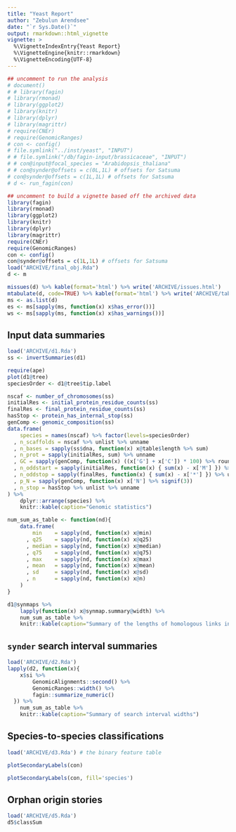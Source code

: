```yaml
---
title: "Yeast Report"
author: "Zebulun Arendsee"
date: "`r Sys.Date()`"
output: rmarkdown::html_vignette
vignette: >
  %\VignetteIndexEntry{Yeast Report}
  %\VignetteEngine{knitr::rmarkdown}
  %\VignetteEncoding{UTF-8}
---
```


```r
## uncomment to run the analysis
# document()
# # library(fagin)
# library(rmonad)
# library(ggplot2)
# library(knitr)
# library(dplyr)
# library(magrittr)
# require(CNEr)
# require(GenomicRanges)
# con <- config()
# file.symlink("../inst/yeast", "INPUT")
# # file.symlink("/db/fagin-input/brassicaceae", "INPUT")
# # con@input@focal_species = "Arabidopsis_thaliana"
# # con@synder@offsets = c(0L,1L) # offsets for Satsuma
# con@synder@offsets = c(1L,1L) # offsets for Satsuma
# d <- run_fagin(con)
```

```r
## uncomment to build a vignette based off the archived data
library(fagin)
library(rmonad)
library(ggplot2)
library(knitr)
library(dplyr)
library(magrittr)
require(CNEr)
require(GenomicRanges)
con <- config()
con@synder@offsets = c(1L,1L) # offsets for Satsuma
load("ARCHIVE/final_obj.Rda")
d <- m
```

```r
missues(d) %>% kable(format='html') %>% write('ARCHIVE/issues.html')
mtabulate(d, code=TRUE) %>% kable(format='html') %>% write('ARCHIVE/table.html')
ms <- as.list(d)
es <- ms[sapply(ms, function(x) x$has_error())]
ws <- ms[sapply(ms, function(x) x$has_warnings())]
```

## Input data summaries

```r
load('ARCHIVE/d1.Rda')
ss <- invertSummaries(d1)
```

```r
require(ape)
plot(d1@tree)
speciesOrder <- d1@tree$tip.label
```

```r
nscaf <- number_of_chromosomes(ss)
initialRes <- initial_protein_residue_counts(ss)
finalRes <- final_protein_residue_counts(ss)
hasStop <- protein_has_internal_stop(ss)
genComp <- genomic_composition(ss)
data.frame(
    species = names(nscaf) %>% factor(levels=speciesOrder)
  , n_scaffolds = nscaf %>% unlist %>% unname
  , n_bases = sapply(ss$dna, function(x) x@table$length %>% sum)
  , n_prot = sapply(initialRes, sum) %>% unname
  , GC = sapply(genComp, function(x) ((x['G'] + x['C']) * 100) %>% round)
  , n_oddstart = sapply(initialRes, function(x) { sum(x) - x['M'] }) %>% unname
  , n_oddstop = sapply(finalRes, function(x) { sum(x) - x['*'] }) %>% unname
  , p_N = sapply(genComp, function(x) x['N'] %>% signif(3))
  , n_stop = hasStop %>% unlist %>% unname
) %>%
    dplyr::arrange(species) %>%
    knitr::kable(caption="Genomic statistics")
```

```r
num_sum_as_table <- function(nd){
    data.frame(
        min    = sapply(nd, function(x) x@min)
      , q25    = sapply(nd, function(x) x@q25)
      , median = sapply(nd, function(x) x@median)
      , q75    = sapply(nd, function(x) x@q75)
      , max    = sapply(nd, function(x) x@max)
      , mean   = sapply(nd, function(x) x@mean)
      , sd     = sapply(nd, function(x) x@sd)
      , n      = sapply(nd, function(x) x@n)
    )
}

d1@synmaps %>%
    lapply(function(x) x@synmap.summary@width) %>%
    num_sum_as_table %>%
    knitr::kable(caption="Summary of the lengths of homologous links in each synteny map")
```

## `synder` search interval summaries

```r
load('ARCHIVE/d2.Rda')
lapply(d2, function(x){
    x$si %>%
        GenomicAlignments::second() %>%
        GenomicRanges::width() %>%
        fagin::summarize_numeric()
  }) %>%
    num_sum_as_table %>%
    knitr::kable(caption="Summary of search interval widths")
```

## Species-to-species classifications

```r
load('ARCHIVE/d3.Rda') # the binary feature table
```

```r
plotSecondaryLabels(con)
```

```r
plotSecondaryLabels(con, fill='species')
```

## Orphan origin stories 

```r
load('ARCHIVE/d5.Rda')
d5$classSum
```
